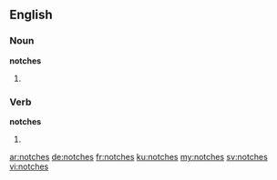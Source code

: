 ==English==

===Noun===
'''notches'''

# {{plural of|notch}}

===Verb===
'''notches'''

# {{third-person singular of|notch}}

[[ar:notches]]
[[de:notches]]
[[fr:notches]]
[[ku:notches]]
[[my:notches]]
[[sv:notches]]
[[vi:notches]]